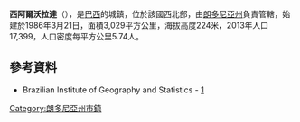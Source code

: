 {{coord|11|20|29|S|62|17|11|W|scale:30000|display=title}}

'''西阿爾沃拉達'''（{{lang-pt|Alvorada d'Oeste}}），是[[巴西|巴西]]的城鎮，位於該國西北部，由[[朗多尼亞州|朗多尼亞州]]負責管轄，始建於1986年3月21日，面積3,029平方公里，海拔高度224米，2013年人口17,399，人口密度每平方公里5.74人。

==參考資料==
*Brazilian Institute of Geography and Statistics - [http://www.ibge.gov.br/cidadesat/default.php]{{Wayback|url=http://www.ibge.gov.br/cidadesat/default.php |date=20080611095922 }}

{{Brazil-geo-stub}}
{{朗多尼亞州市鎮}}
[[Category:朗多尼亞州市鎮|Category:朗多尼亞州市鎮]]